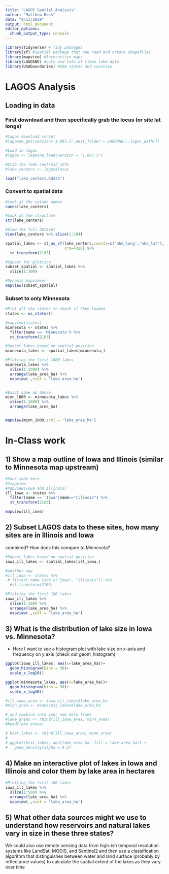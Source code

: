 ```yaml
---
title: "LAGOS Spatial Analysis"
author: "Matthew Ross"
date: "9/11/2019"
output: html_document
editor_options: 
  chunk_output_type: console
---
```




```r
library(tidyverse) # Tidy packages
library(sf) #Spatial package that can read and create shapefiles 
library(mapview) #Interactive maps
library(LAGOSNE) #Lots and lots of clean lake data
library(USAboundaries) #USA states and counties
```


# LAGOS Analysis


## Loading in data


### First download and then specifically grab the locus (or site lat longs)
```r
#Lagos download script
#lagosne_get(version='1.087.1',dest_folder = LAGOSNE:::lagos_path())

#Load in lagos
#lagos <- lagosne_load(version = "1.087.1")

#Grab the lake centroid info
#lake_centers <- lagos$locus

load("lake_centers.Rdata")

```



### Convert to spatial data
```r
#Look at the column names
names(lake_centers)

#Look at the structure
str(lake_centers)

#View the full dataset
View(lake_centers %>% slice(1:10))

spatial_lakes <- st_as_sf(lake_centers,coords=c('nhd_long','nhd_lat'),
                          crs=4326) %>%
  st_transform(2163)

#Subset for plotting
subset_spatial <- spatial_lakes %>%
  slice(1:100)

#Dynamic mapviewer
mapview(subset_spatial)

```


### Subset to only Minnesota

```r
#Plot all the states to check if they loaded
states <- us_states()

#mapview(states)
minnesota <- states %>%
  filter(name == 'Minnesota') %>%
  st_transform(2163)

#Subset lakes based on spatial position
minnesota_lakes <- spatial_lakes[minnesota,]

#Plotting the first 1000 lakes
minnesota_lakes %>%
  slice(1:1000) %>%
  arrange(lake_area_ha) %>%
  mapview(.,zcol = 'lake_area_ha')


#Exact same as above
minn_1000 <- minnesota_lakes %>%
  slice(1:1000) %>%
  arrange(lake_area_ha) 


mapview(minn_1000,zcol = 'lake_area_ha')


```



# In-Class work


## 1) Show a map outline of Iowa and Illinois (similar to Minnesota map upstream)

```r
#Your code here
#?mapview
#mapview(Iowa and Illinois)
ill_iowa <- states %>%
  filter(name == 'Iowa'|name=="Illinois") %>%
  st_transform(2163)

mapview(ill_iowa)

```



## 2) Subset LAGOS data to these sites, how many sites are in Illinois and Iowa
combined? How does this compare to Minnesota?

```r

#Subset lakes based on spatial position
iowa_ill_lakes <- spatial_lakes[ill_iowa,]

#another way
#ill_iowa <- states %>%
 # filter( name %in% c("Iowa", "illinois")) %>%
  #st_transform(2163)

#Plotting the first 100 lakes
iowa_ill_lakes %>%
  slice(1:100) %>%
  arrange(lake_area_ha) %>%
  mapview(.,zcol = 'lake_area_ha')

```


## 3) What is the distribution of lake size in Iowa vs. Minnesota?

- Here I want to see a histogram plot with lake size on x-axis and frequency on 
y axis (check out geom_histogram)

```r

ggplot(iowa_ill_lakes, aes(x=lake_area_ha))+
  geom_histogram(bins = 30)+
  scale_x_log10()

ggplot(minnesota_lakes, aes(x=lake_area_ha))+
  geom_histogram(bins = 30)+
  scale_x_log10()

#ill_iowa_area <- iowa_ill_lakes$lake_area_ha
#minn_area <- minnesota_lakes$lake_area_ha

# and combine into your new data frame
#lake_areas <- rbind(ill_iowa_area, minn_area)
#head(lake_areas)

# hist_lakes <- rbind(ill_iowa_area, minn_area)
#   
# ggplot(hist_lakes, aes(lake_area_ha, fill = lake_area_ha)) +
#   geom_density(alpha = 0.2)
```


## 4) Make an interactive plot of lakes in Iowa and Illinois and color them by lake area in hectares

```r
#Plotting the first 100 lakes
iowa_ill_lakes %>%
  slice(1:500) %>%
  arrange(lake_area_ha) %>%
  mapview(.,zcol = 'lake_area_ha')

```


## 5) What other data sources might we use to understand how reservoirs and natural lakes vary in size in these three states? 
We could also use remote sensing data from high-ish temporal resolution systems like LandSat, MODIS, and Sentinel2 and then use a classification algorithm that distinguishes between water and land surface (probably by reflectance values) to calculate the spatial extent of the lakes as they vary over time


